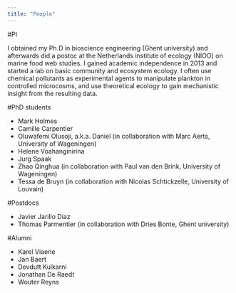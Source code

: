 ```yaml
---
title: "People"
---
```


#PI

I obtained my Ph.D in bioscience engineering (Ghent university) and afterwards did a postoc at the Netherlands institute of ecology (NIOO) on marine food web studies. I gained academic independence in 2013 and started a lab on basic community and ecosystem ecology. I often use chemical pollutants as experimental agents to manipulate plankton in controlled microcosms, and use theoretical ecology to gain mechanistic insight from the resulting data. 

#PhD students

* Mark Holmes
* Camille Carpentier
* Oluwafemi Olusoji, a.k.a. Daniel (in collaboration with Marc Aerts, University of Wageningen)
* Helene Voahanginirina 
* Jurg Spaak
* Zhao Qinghua (in collaboration with Paul van den Brink, University of Wageningen)
* Tessa de Bruyn (in collaboration with Nicolas Schtickzelle, University of Louvain)

#Postdocs

* Javier Jarillo Diaz
* Thomas Parmentier (in collaboration with Dries Bonte, Ghent university)

#Alumni

* Karel Viaene
* Jan Baert
* Devdutt Kulkarni
* Jonathan De Raedt
* Wouter Reyns



